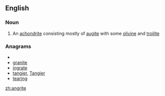 ==English==

===Noun===
{{en-noun}}

# An [[achondrite]] consisting mostly of [[augite]] with some [[olivine]] and [[troilite]]

===Anagrams===
* {{alphagram|aeginrt}}
* [[granite#English|granite]]
* [[ingrate#English|ingrate]]
* [[tangier#English|tangier]], [[Tangier#English|Tangier]]
* [[tearing#English|tearing]]


[[zh:angrite]]